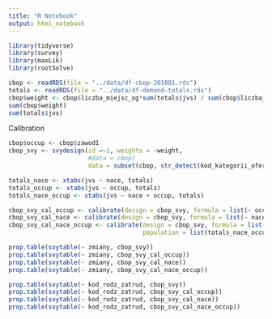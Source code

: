 ```yaml
---
title: "R Notebook"
output: html_notebook
---
```


```r
library(tidyverse)
library(survey)
library(maxLik)
library(rootSolve)
```

```r
cbop <- readRDS(file = "../data/df-cbop-2018Q1.rds")
totals <- readRDS(file = "../data/df-demand-totals.rds")
cbop$weight <- cbop$liczba_miejsc_og*sum(totals$jvs) / sum(cbop$liczba_miejsc_og)
sum(cbop$weight)
sum(totals$jvs)
```

Calibration

```r
cbop$occup <- cbop$zawod1
cbop_svy <- svydesign(id =~1, weights = ~weight, 
                      #data = cbop)
                      data = subset(cbop, str_detect(kod_kategorii_oferty_pracy,"zgłoszona przez pracodawcę")))
```

```r
totals_nace <- xtabs(jvs ~ nace, totals)
totals_occup <- xtabs(jvs ~ occup, totals)
totals_nace_occup <- xtabs(jvs ~ nace + occup, totals)
```

```r
cbop_svy_cal_occup <- calibrate(design = cbop_svy, formula = list(~ occup), population = list(totals_occup))
cbop_svy_cal_nace <- calibrate(design = cbop_svy, formula = list(~ nace), population = list(totals_nace))
cbop_svy_cal_nace_occup <- calibrate(design = cbop_svy, formula = list(~ nace + occup), 
                                     population = list(totals_nace_occup))
```

```r
prop.table(svytable(~ zmiany, cbop_svy))
prop.table(svytable(~ zmiany, cbop_svy_cal_occup))
prop.table(svytable(~ zmiany, cbop_svy_cal_nace))
prop.table(svytable(~ zmiany, cbop_svy_cal_nace_occup))

prop.table(svytable(~ kod_rodz_zatrud, cbop_svy))
prop.table(svytable(~ kod_rodz_zatrud, cbop_svy_cal_occup))
prop.table(svytable(~ kod_rodz_zatrud, cbop_svy_cal_nace))
prop.table(svytable(~ kod_rodz_zatrud, cbop_svy_cal_nace_occup))
```



